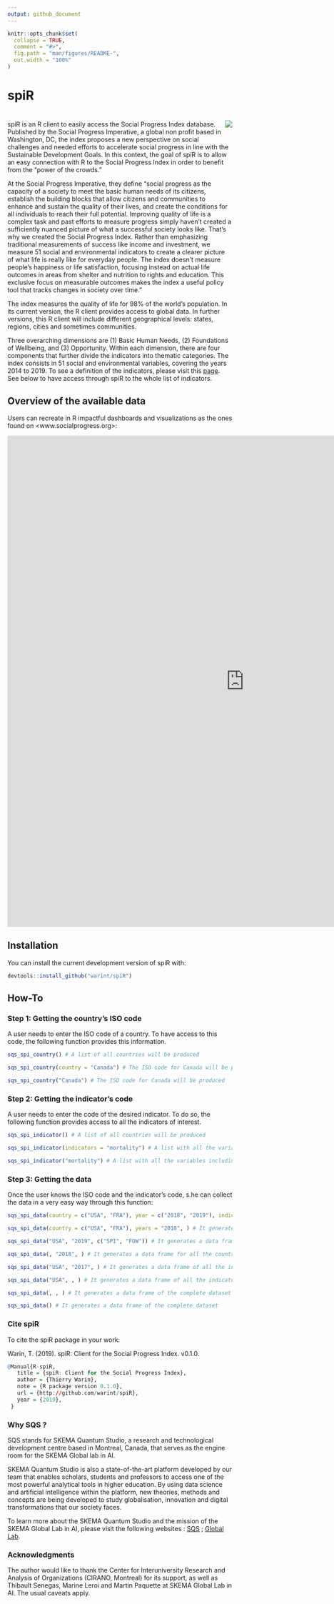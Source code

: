 ```yaml
---
output: github_document
---
```


<!-- README.md is generated from README.Rmd. Please edit that file -->

```r
knitr::opts_chunk$set(
  collapse = TRUE,
  comment = "#>",
  fig.path = "man/figures/README-",
  out.width = "100%"
)
```

# spiR

# <img src="man/figures/LOGO.png" align="right" />

spiR is an R client to easily access the Social Progress Index database. Published by the Social Progress Imperative, a global non profit based in Washington, DC, the index proposes a new perspective on social challenges and needed efforts to accelerate social progress in line with the Sustainable Development Goals. In this context, the goal of spiR is to allow an easy connection with R to the Social Progress Index in order to benefit from the "power of the crowds."

At the Social Progress Imperative, they define "social progress as the capacity of a society to meet the basic human needs of its citizens, establish the building blocks that allow citizens and communities to enhance and sustain the quality of their lives, and create the conditions for all individuals to reach their full potential. Improving quality of life is a complex task and past efforts to measure progress simply haven’t created a sufficiently nuanced picture of what a successful society looks like. That’s why we created the Social Progress Index. Rather than emphasizing traditional measurements of success like income and investment, we measure 51 social and environmental indicators to create a clearer picture of what life is really like for everyday people. The index doesn’t measure people’s happiness or life satisfaction, focusing instead on actual life outcomes in areas from shelter and nutrition to rights and education. This exclusive focus on measurable outcomes makes the index a useful policy tool that tracks changes in society over time." 

The index measures the quality of life for 98% of the world's population. In its current version, the R client provides access to global data. In further versions, this R client will include different geographical levels: states, regions, cities and sometimes communities.

Three overarching dimensions are (1) Basic Human Needs, (2) Foundations of Wellbeing, and (3) Opportunity. Within each dimension, there are four components that further divide the indicators into thematic categories. The index consists in 51 social and environmental variables, covering the years 2014 to 2019. 
To see a definition of the indicators, please visit this [page](https://www.socialprogress.org/index/global/definitions/BHN/0/0). See below to have access through spiR to the whole list of indicators.

## Overview of the available data

Users can recreate in R impactful dashboards and visualizations as the ones found on <www.socialprogress.org>:

<iframe src="https://www.socialprogress.org/?tab=2&code=NOR&embedded=true" width="1060" height="1100" frameborder="0" frameBorder="0"></iframe>


## Installation

You can install the current development version of spiR with:

```r
devtools::install_github("warint/spiR")
```


## How-To

### Step 1: Getting the country's ISO code

A user needs to enter the ISO code of a country. To have access to this code, the following function provides this information.

```r
sqs_spi_country() # A list of all countries will be produced

sqs_spi_country(country = "Canada") # The ISO code for Canada will be produced

sqs_spi_country("Canada") # The ISO code for Canada will be produced
```

### Step 2: Getting the indicator's code

A user needs to enter the code of the desired indicator. To do so, the following function provides access to all the indicators of interest.

```r
sqs_spi_indicator() # A list of all countries will be produced

sqs_spi_indicator(indicators = "mortality") # A list with all the variables including "mortlity" will be produced

sqs_spi_indicator("mortality") # A list with all the variables including "mortlity" will be produced
```

### Step 3: Getting the data

Once the user knows the ISO code and the indicator's code, s.he can collect the data in a very easy way through this function:

```r
sqs_spi_data(country = c("USA", "FRA"), year = c("2018", "2019"), indicators = "SPI") # It generates a data frame of the overall SPI indicator for the USA and France for the years 2018 and 2019

sqs_spi_data(country = c("USA", "FRA"), years = "2018", ) # It generates a data frame of all the indicators for the USA and France for the year 2018

sqs_spi_data("USA", "2019", c("SPI", "FOW")) # It generates a data frame of the SPI and FOW indicators for the USA in 2019

sqs_spi_data(, "2018", ) # It generates a data frame for all the countries and all the indicators for 2018

sqs_spi_data("USA", "2017", ) # It generates a data frame of all the indicators for the USA in 2017

sqs_spi_data("USA", , ) # It generates a data frame of all the indicators for all the years for the USA

sqs_spi_data(, , ) # It generates a data frame of the complete dataset

sqs_spi_data() # It generates a data frame of the complete dataset
```


### Cite spiR

To cite the spiR package in your work:

Warin, T. (2019). spiR: Client for the Social Progress Index. v0.1.0.

```r
@Manual{R-spiR,
   title = {spiR: Client for the Social Progress Index},
   author = {Thierry Warin},
   note = {R package version 0.1.0},
   url = {http://github.com/warint/spiR},
   year = {2019},
 }
```

### Why SQS ?

SQS stands for SKEMA Quantum Studio, a research and technological development centre based in Montreal, Canada, that serves as the engine room for the SKEMA Global lab in AI.

SKEMA Quantum Studio is also a state-of-the-art platform developed by our team that enables scholars, students and professors to access one of the most powerful analytical tools in higher education. By using data science and artificial intelligence within the platform, new theories, methods and concepts are being developed to study globalisation, innovation and digital transformations that our society faces.


To learn more about the SKEMA Quantum Studio and the mission of the SKEMA Global Lab in AI, please visit the following websites : [SQS]( https://quantumstudio.skemagloballab.io) ; [Global Lab](https://skemagloballab.io/).

### Acknowledgments

The author would like to thank the Center for Interuniversity Research and Analysis of Organizations (CIRANO, Montreal) for its support, as well as Thibault Senegas, Marine Leroi and Martin Paquette at SKEMA Global Lab in AI. The usual caveats apply.
